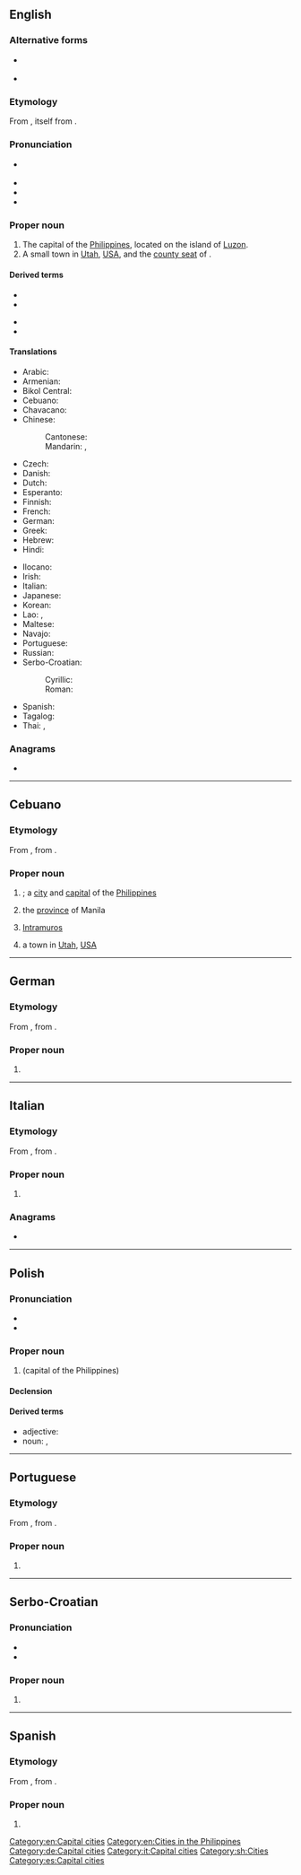 {{also|manila|manilą|Manilą|manilla}}
==English==
{{wikipedia}}

===Alternative forms===
* {{l|en|Manilla}} {{qualifier|nonstandard}}
* {{l|en|May Nilad}} {{qualifier|historical}}

===Etymology===
From {{der|en|tl|Maynila}}, itself from {{m|tl|[[may]]-[[nila]]||where [[indigo]] is found}}.

===Pronunciation===
* {{a|UK|US}} {{IPA|/məˈnɪl.ə/|lang=en}}
* {{hyphenation|ma|nila|lang=en}}
* {{rhymes|ɪlə|lang=en}}
* {{audio|en-ca-Manila.oga|Audio (CA)|lang=en}}

===Proper noun===
{{en-proper noun}}

# The capital of the [[Philippines]], located on the island of [[Luzon]].
# A small town in [[Utah]], [[USA]], and the [[county seat]] of {{l|en|Daggett County}}.

====Derived terms====
{{der-top}}
* {{l|en|Manila cheroot}}
* {{l|en|Manila cigar}}
{{der-mid}}
* {{l|en|Manila hemp}}
* {{l|en|Manila paper}}
{{der-bottom}}

====Translations====
{{trans-top|capital of the Philippines}}
* Arabic: {{t|ar|مَانِيلَا|f|tr=manīlā}}
* Armenian: {{t|hy|Մանիլա}}
* Bikol Central: {{t|bcl|Manila}}
* Cebuano: {{t|ceb|Manila}}
* Chavacano: {{t|cbk|Manila}}
* Chinese:
*: Cantonese: {{t|yue|馬尼拉|tr=maa5 nei4 laai1|sc=Hani}}
*: Mandarin: {{t+|cmn|馬尼拉|sc=Hani}}, {{t+|cmn|马尼拉|tr=Mǎnílā|sc=Hani}}
* Czech: {{t+|cs|Manila|f}}
* Danish: {{t+|da|Manila}}
* Dutch: {{t+|nl|Manilla}}
* Esperanto: {{t+|eo|Manilo}}
* Finnish: {{t+|fi|Manila}}
* French: {{t+|fr|Manille|f}}
* German: {{t+|de|Manila|n}}
* Greek: {{t+|el|Μανίλα|f}}
* Hebrew: {{t+|he|מָנִילָה}}
* Hindi: {{t|hi|मनीला|tr=Manīlā}}
{{trans-mid}}
* Ilocano: {{t|ilo|Manila}}
* Irish: {{t|ga|Mainile|f}}
* Italian: {{t+|it|Manila|f}}
* Japanese: {{t+|ja|マニラ|tr=Manira}}
* Korean: {{t+|ko|마닐라|tr=Manilla}}
* Lao: {{t|lo|ມະນີລາ}}, {{t|lo|ມານິລາ}}
* Maltese: {{t|mt|Manila|f}}
* Navajo: {{t|nv|Manííla}}
* Portuguese: {{t+|pt|Manila|f}}
* Russian: {{t+|ru|Мани́ла|f}}
* Serbo-Croatian:
*: Cyrillic: {{t|sh|Манила|f}}
*: Roman: {{t+|sh|Manila|f}}
* Spanish: {{t+|es|Manila|f}}
* Tagalog: {{t|tl|Maynila}}
* Thai: {{t+|th|มะนิลา|tr=má-ní-laa}}, {{t|th|กรุงมะนิลา|tr=grung-má-ní-laa}}
{{trans-bottom}}

{{topics|en|Utah, USA}}

===Anagrams===
* {{anagrams|en|a=aailmn|Almain|Animal|Malian|Milana|al-Amin|aminal|animal|lamina|maalin}}

[[Category:en:Capital cities]]
[[Category:en:Cities in the Philippines]]

----

==Cebuano==

===Etymology===
From {{der|ceb|es|Manila}}, from {{der|ceb|tl|Maynila}}.

===Proper noun===
{{head|ceb|proper noun}}

# {{l|en|Manila}}; a [[city]] and [[capital]] of the [[Philippines]]
# {{lb|ceb|historical}} the [[province]] of Manila
# {{lb|ceb|historical}} [[Intramuros]]
# a town in [[Utah]], [[USA]]

{{topics|ceb|Provinces of the Philippines|Philippines|Historical polities|Utah, USA|Capital cities}}

----

==German==

===Etymology===
From {{der|de|tl|Maynila}}, from {{m|tl|[[may]] [[nila]]||there is ''Scyphophora''}}.

===Proper noun===
{{de-proper noun|n|Manilas}}

# {{l|en|Manila}}

[[Category:de:Capital cities]]

----

==Italian==

===Etymology===
From {{der|it|tl|Maynila}}, from {{m|tl|[[may]] [[nila]]||there is ''Scyphophora''}}.

===Proper noun===
{{it-proper noun|f}}

# {{l|en|Manila}}

===Anagrams===
* {{l|it|lamina}}

[[Category:it:Capital cities]]

----

==Polish==
{{wikipedia|lang=pl}}

===Pronunciation===
* {{pl-IPA}}
* {{audio|Pl-Manila.ogg|audio|lang=pl}}

===Proper noun===
{{head|pl|proper noun|g=f}}

# {{l|en|Manila}} (capital of the Philippines)

====Declension====
{{pl-decl-noun-f|tantum=s}}

====Derived terms====
* adjective: {{l|pl|manilski}}
* noun: {{l|pl|manilczyk|g=m-pr}}, {{l|pl|manilka|g=f}}

{{topics|pl|Capital cities}}

----

==Portuguese==

===Etymology===
From {{der|pt|tl|Maynila}}, from {{m|tl|[[may]] [[nila]]||there is ''Scyphophora''}}.

===Proper noun===
{{pt-proper noun|f}}

# {{place|pt|capital city|c/Philippines|t1=Manila}}

----

==Serbo-Croatian==
{{wikipedia|lang=sh}}

===Pronunciation===
* {{IPA|/mânila/|lang=sh}}
* {{hyphenation|Ma|ni|la|lang=sh}}

===Proper noun===
{{sh-proper noun|g=f|head=Mȁnila}}

# {{l|en|Manila}}

[[Category:sh:Cities]]

----

==Spanish==

===Etymology===
From {{der|es|tl|Maynila}}, from {{m|tl|[[may]] [[nila]]||there is ''Scyphophora''}}.

===Proper noun===
{{es-proper noun|f}}

# {{l|en|Manila}}

[[Category:es:Capital cities]]